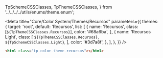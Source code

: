   TpSchemeCSSClasses,
  TpThemeCSSClasses,
} from '../../../../utils/enums/theme.enum';

<Meta
  title="Core/Color System/Themes/Recursos"
  parameters={{
    themes: {
      target: 'root',
      default: 'Recursos',
      list: [
        {
          name: 'Recursos',
          class: [`${TpThemeCSSClasses.Recursos}`],
          color: '#68a6ba',
        },
        {
          name: 'Recursos Light',
          class: [
            `${TpThemeCSSClasses.Recursos}`,
            `${TpSchemeCSSClasses.Light}`,
          ],
          color: '#3d7a8f',
        },
      ],
    },
  }}
/>

<Title>Recursos</Title>

```html
<html class="tp-color-theme-recursos"></html>
```

<Title>Colors</Title>

<ColorPalette>
  <ColorItem
    title="Brand"
    colors={{
      brand: 'var(--tp-color-brand)',
    }}
  />
  <ColorItem
    title="Contrast"
    colors={{
      '': 'var(--tp-color-contrast-fixed)',
    }}
  />
</ColorPalette>

<Title>Variants</Title>

<ColorPalette>
  <ColorItem
    title="Brand"
    colors={{
      'brand-1': 'var(--tp-color-brand-1)',
      'brand-2': 'var(--tp-color-brand-2)',
      'brand-3': 'var(--tp-color-brand-3)',
      'brand-4': 'var(--tp-color-brand-4)',
      'brand-5': 'var(--tp-color-brand-5)',
    }}
  />
  <ColorItem
    title="Contrast"
    colors={{
      'brand-1': 'var(--tp-color-neutral-10)',
      'brand-2': 'var(--tp-color-neutral-10)',
      'brand-3': 'var(--tp-color-contrast-fixed)',
      'brand-4': 'var(--tp-color-neutral-1)',
      'brand-5': 'var(--tp-color-neutral-1)',
    }}
  />
</ColorPalette>

<Title>Secondary Colors</Title>

<ColorPalette>
  <ColorItem
    title="Orange"
    colors={{
      orange: 'var(--tp-color-orange)',
    }}
  />
  <ColorItem
    title="Contrast"
    colors={{
      '': 'var(--tp-color-contrast-fixed)',
    }}
  />
</ColorPalette>

<Title>Secondary Variants</Title>

<ColorPalette>
  <ColorItem
    title="Orange"
    colors={{
      'orange-1': 'var(--tp-color-orange-1)',
      'orange-2': 'var(--tp-color-orange-2)',
      'orange-3': 'var(--tp-color-orange-3)',
      'orange-4': 'var(--tp-color-orange-4)',
      'orange-5': 'var(--tp-color-orange-5)',
    }}
  />
  <ColorItem
    title="Contrast"
    colors={{
      'variation-1': 'var(--tp-color-neutral-10)',
      'variation-2': 'var(--tp-color-neutral-10)',
      'variation-3': 'var(--tp-color-contrast-fixed)',
      'variation-4': 'var(--tp-color-neutral-1)',
      'variation-5': 'var(--tp-color-neutral-1)',
    }}
  />
</ColorPalette>

<Title>Shade / Tint</Title>

<ColorPalette>
  <ColorItem
    title="Brand"
    colors={{
      'brand-tint': 'var(--tp-color-brand-tint)',
      brand: 'var(--tp-color-brand)',
      'brand-shade': 'var(--tp-color-brand-shade)',
    }}
  />
</ColorPalette>

<ColorPalette>
  <ColorItem
    title="Brand 1"
    colors={{
      'brand-1-tint': 'var(--tp-color-brand-1-tint)',
      'brand-1': 'var(--tp-color-brand-1)',
      'brand-1-shade': 'var(--tp-color-brand-1-shade)',
    }}
  />
  <ColorItem
    title="Brand 2"
    colors={{
      'brand-2-tint': 'var(--tp-color-brand-2-tint)',
      'brand-2': 'var(--tp-color-brand-2)',
      'brand-2-shade': 'var(--tp-color-brand-2-shade)',
    }}
  />
  <ColorItem
    title="Brand 3"
    colors={{
      'brand-3-tint': 'var(--tp-color-brand-3-tint)',
      'brand-3': 'var(--tp-color-brand-3)',
      'brand-3-shade': 'var(--tp-color-brand-3-shade)',
    }}
  />
  <ColorItem
    title="Brand 4"
    colors={{
      'brand-4-tint': 'var(--tp-color-brand-4-tint)',
      'brand-4': 'var(--tp-color-brand-4)',
      'brand-4-shade': 'var(--tp-color-brand-4-shade)',
    }}
  />
  <ColorItem
    title="Brand 5"
    colors={{
      'brand-5-tint': 'var(--tp-color-brand-5-tint)',
      'brand-5': 'var(--tp-color-brand-5)',
      'brand-5-shade': 'var(--tp-color-brand-5-shade)',
    }}
  />
</ColorPalette>
